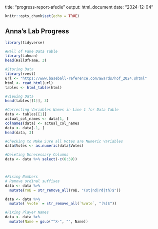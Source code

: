title: "progress-report-afedie"
output: html_document
date: "2024-12-04"


```r
knitr::opts_chunk$set(echo = TRUE)
```

## Anna's Lab Progress

```r
library(tidyverse)

#Hall of Fame Data Table
library(Lahman)
head(HallOfFame, 3)

#Storing Data
library(rvest)
url <- "https://www.baseball-reference.com/awards/hof_2024.shtml"
html <- read_html(url)
tables <- html_table(html)

#Viewing Data
head(tables[[1]], 3)

#Correcting Variables Names in Line 1 for Data Table
data <- tables[[1]]
actual_col_names <- data[1, ]
colnames(data) <- actual_col_names
data <- data[-1, ]
head(data, 3)

#Checking to Make Sure all Votes are Numeric Variables
data$Votes <- as.numeric(data$Votes)

#Deleting Unnecessary Columns
data <- data %>% select(-c(6:39))



#Fixing Numbers
# Remove ordinal suffixes
data <- data %>%
  mutate(YoB = str_remove_all(YoB, "(st|nd|rd|th)$"))

data <- data %>%
  mutate(`%vote` = str_remove_all(`%vote`, "(%)$"))

#Fixing Player Names
data <- data %>%
  mutate(Name = gsub("^X-", "", Name))




```
